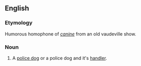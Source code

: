 ==English==

===Etymology===
Humorous homophone of ''[[canine]]'' from an old vaudeville show.

===Noun===
{{wikipedia}}
{{en-noun|sg=k-9 [[unit]]}}

# {{US}} A [[police dog]] or a police dog and it's [[handler]].